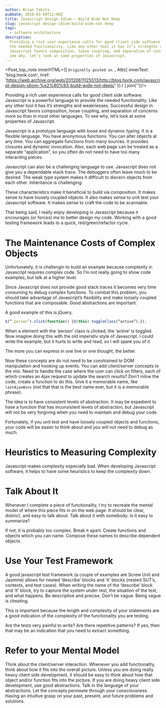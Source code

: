 ```yaml
---
author: Brian Takita
pubDate: 2010-03-08T12:00Z
title: Javascript Design Idiom – Build Wide Not Deep
slug: javascript-design-idiom-build-wide-not-deep
tags:
  - software architecture
description:
  Providing a rich user experience calls for good client side software. Javascript is a powerful language to provide
  the needed functionality. Like any other tool it has it’s strengths and weaknesses. Successful design in
  Javascript favors composition, loose coupling, and separation of concerns more so than in most other languages. To
  see why, let’s look at some properties of Javascript.
---
```


<Post_top_note innerHTML={[
	`Originally posted on `,
	Atb({
		innerText: 'blog.honk.com',
		href: 'https://web.archive.org/web/20120611125513/http://blog.honk.com/javascript-design-idiom-%e2%80%93-build-wide-not-deep/'
	}).t
].join('')}/>

Providing a rich user experience calls for good client side software. Javascript is a powerful language to provide
the needed functionality. Like any other tool it has it’s strengths and weaknesses. Successful design in Javascript
favors composition, loose coupling, and separation of concerns more so than in most other languages. To see why,
let’s look at some properties of Javascript.

Javascript is a prototype language with loose and dynamic typing. It is a flexible language. You have anonymous
functions. You can alter objects at any time. You can aggregate functions from many sources. It provides closures
and dynamic invocation. Also, each web page can be treated as a separate “application”, so you often do not need to
have too many interacting pieces.

Javascript can also be a challenging language to use. Javascript does not give you a dependable stack trace. The
debuggers often leave much to be desired. The weak type system makes it difficult to discern objects from each other.
Inheritance is challenging.

These characteristics make it beneficial to build via composition. It makes sense to have loosely coupled objects.
It also makes sense to unit test your Javascript software. It makes sense to craft the code to be scannable.

That being said, I really enjoy developing in Javascript because it encourages (or forces) me to better design my
code. Working with a good testing framework leads to a quick, red/green/refactor cycle.

# The Maintenance Costs of Complex Objects

Unfortunately, it is challengin to build an example because complexity in Javascript requires complex code. So I’m
not really going to show code examples, but talk at a higher level.

Since Javascript does not provide good stack traces it becomes very time consuming to debug complex functions. To
combat this problem, you should take advantage of Javascript’s flexibility and make loosely coupled functions that
are composable. Good abstractions are important.

A good example of this is jQuery.

```js
$(“.person”).click(function() {$(this).toggleClass(“active”);});
```

When a  element with the ‘person’ class is clicked, the ‘active’ is toggled. Now imagine doing this with the old
imperativ  style of Javascript. I could write the example, but it hurts to write and read, so I will spare you of it.

The more you can express in one line or one thought, the better.

Now these concepts are do not need to be constrained to DOM manipulation and hooking up events. You can add
client/server concepts to the mix. Need to handle the case where the user can click on filters, each of which
creates an Ajax request to update the search results? Don’t inline the code, create a function to do this. Give it a
memorable name, like `lastAjaxWins` (not that that is the best name ever, but it is a memorable phrase).

The idea is to have consistent levels of abstraction. It may be expedient to have a function that has inconsistent
levels of abstraction, but Javascript will not be very forgiving when you need to maintain and debug your code.

Fortunately, if you unit test and have loosely coupled objects and functions, your code will be easier to think
about and you will not need to debug as much.

# Heuristics to Measuring Complexity

Javascript makes complexity especially bad. When developing Javascript software, it helps to have some heuristics to
keep the complexity down.

# Talk About It

Whenever I complete a piece of functionality, I try to recreate the mental model of where this piece fits in on the
web page. It should be clear, distinct, and easy to talk about. Talk about it with somebody. Is it easy to summarize?

If not, it is probably too complex. Break it apart. Create functions and objects which you can name. Compose these
names to describe dependent objects.

# Use Your Test Framework

A good javascript test framework (a couple of examples are Screw Unit and Jasmine) allows for nested ‘describe’
blocks and ‘it’ blocks (nested SUT’s, contexts, and test cases). When writing the name of the ‘describe’ block and
‘it’ block, try to capture the system under test, the situation of the test, and what happens. Be descriptive and
precise. Don’t be vague. Being vague is cheating.

This is important because the length and complexity of your statements are a good indication of the complexity of
the functionality you are testing.

Are the tests very painful to write? Are there repetitive patterns? If yes, then that may be an indication that you
need to extract something.

# Refer to your Mental Model

Think about the client/server interaction. Whenever you add functionality, think about how it fits into the overall
picture. Unless you are doing really heavy client side development, it should be easy to think about how that object
and/or function fits into the picture. If you are doing heavy client side development, use good abstractions. Talk
in the language of your abstractions. Let the concepts permeate through your consciousness. Having an intuitive
grasp on your past, present, and future problems and solutions.
